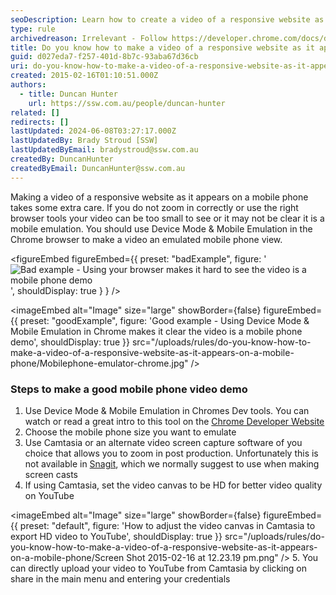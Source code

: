 ```yaml
---
seoDescription: Learn how to create a video of a responsive website as it appears on a mobile phone using Chrome's Device Mode and Mobile Emulation.
type: rule
archivedreason: Irrelevant - Follow https://developer.chrome.com/docs/devtools/device-mode/ to get a responsive view on a browser
title: Do you know how to make a video of a responsive website as it appears on a mobile phone?
guid: d027eda7-f257-401d-8b7c-93aba67d36cb
uri: do-you-know-how-to-make-a-video-of-a-responsive-website-as-it-appears-on-a-mobile-phone
created: 2015-02-16T01:10:51.000Z
authors:
  - title: Duncan Hunter
    url: https://ssw.com.au/people/duncan-hunter
related: []
redirects: []
lastUpdated: 2024-06-08T03:27:17.000Z
lastUpdatedBy: Brady Stroud [SSW]
lastUpdatedByEmail: bradystroud@ssw.com.au
createdBy: DuncanHunter
createdByEmail: DuncanHunter@ssw.com.au
---
```


Making a video of a responsive website as it appears on a mobile phone takes some extra care. If you do not zoom in correctly or use the right browser tools your video can be too small to see or it may not be clear it is a mobile emulation.
You should use Device Mode & Mobile Emulation in the Chrome browser to make a video an emulated mobile phone view.

<figureEmbed figureEmbed={{
  preset: "badExample",
  figure: '![Bad example - Using your browser makes it hard to see the video is a mobile phone demo](/uploads/rules/do-you-know-how-to-make-a-video-of-a-responsive-website-as-it-appears-on-a-mobile-phone/browser-bad-view-for-video.jpg)',
  shouldDisplay: true
} } />


<imageEmbed
  alt="Image"
  size="large"
  showBorder={false}
  figureEmbed={{
    preset: "goodExample",
    figure: 'Good example - Using Device Mode & Mobile Emulation in Chrome makes it clear the video is a mobile phone demo',
    shouldDisplay: true
  }}
  src="/uploads/rules/do-you-know-how-to-make-a-video-of-a-responsive-website-as-it-appears-on-a-mobile-phone/Mobilephone-emulator-chrome.jpg"
/>

### Steps to make a good mobile phone video demo

1. Use Device Mode & Mobile Emulation in Chromes Dev tools. You can watch or read a great intro to this tool on the [Chrome Developer Website](https://developer.chrome.com/devtools/docs/device-mode)
2. Choose the mobile phone size you want to emulate
3. Use Camtasia or an alternate video screen capture software of you choice that allows you to zoom in post production. Unfortunately this is not available in [Snagit](https://www.techsmith.com/screen-capture.html), which we normally suggest to use when making screen casts
4. If using Camtasia, set the video canvas to be HD for better video quality on YouTube
   
<imageEmbed
  alt="Image"
  size="large"
  showBorder={false}
  figureEmbed={{
    preset: "default",
    figure: 'How to adjust the video canvas in Camtasia to export HD video to YouTube',
    shouldDisplay: true
  }}
  src="/uploads/rules/do-you-know-how-to-make-a-video-of-a-responsive-website-as-it-appears-on-a-mobile-phone/Screen Shot 2015-02-16 at 12.23.19 pm.png"
/>
5. You can directly upload your video to YouTube from Camtasia by clicking on share in the main menu and entering your credentials

